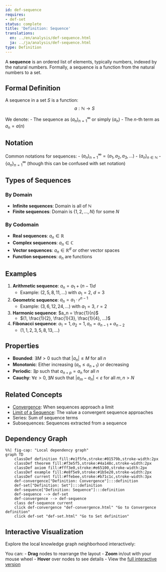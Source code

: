 ```yaml
---
id: def-sequence
requires:
- def-set
status: complete
title: 'Definition: Sequence'
translations:
  en: ../en/analysis/def-sequence.html
  ja: ../ja/analysis/def-sequence.html
type: Definition
---
```


A **sequence** is an ordered list of elements, typically numbers, indexed by the natural numbers. Formally, a sequence is a function from the natural numbers to a set.

## Formal Definition

A sequence in a set $S$ is a function:
$$a: \mathbb{N} \to S$$

We denote:
- The sequence as $(a_n)_{n=1}^{\infty}$ or simply $(a_n)$
- The $n$-th term as $a_n = a(n)$

## Notation

Common notations for sequences:
- $(a_n)_{n=1}^{\infty} = (a_1, a_2, a_3, ...)$
- $(a_n)_{n \in \mathbb{N}}$
- $\{a_n\}_{n=1}^{\infty}$ (though this can be confused with set notation)

## Types of Sequences

### By Domain
- **Infinite sequences**: Domain is all of $\mathbb{N}$
- **Finite sequences**: Domain is $\{1, 2, ..., N\}$ for some $N$

### By Codomain
- **Real sequences**: $a_n \in \mathbb{R}$
- **Complex sequences**: $a_n \in \mathbb{C}$
- **Vector sequences**: $a_n \in \mathbb{R}^d$ or other vector spaces
- **Function sequences**: $a_n$ are functions

## Examples

1. **Arithmetic sequence**: $a_n = a_1 + (n-1)d$
   - Example: $(2, 5, 8, 11, ...)$ with $a_1 = 2$, $d = 3$

2. **Geometric sequence**: $a_n = a_1 \cdot r^{n-1}$
   - Example: $(3, 6, 12, 24, ...)$ with $a_1 = 3$, $r = 2$

3. **Harmonic sequence**: $a_n = \frac{1}{n}$
   - $(1, \frac{1}{2}, \frac{1}{3}, \frac{1}{4}, ...)$

4. **Fibonacci sequence**: $a_1 = 1, a_2 = 1, a_n = a_{n-1} + a_{n-2}$
   - $(1, 1, 2, 3, 5, 8, 13, ...)$

## Properties

- **Bounded**: $\exists M > 0$ such that $|a_n| \leq M$ for all $n$
- **Monotonic**: Either increasing ($a_n \leq a_{n+1}$) or decreasing
- **Periodic**: $\exists p$ such that $a_{n+p} = a_n$ for all $n$
- **Cauchy**: $\forall \varepsilon > 0, \exists N$ such that $|a_m - a_n| < \varepsilon$ for all $m,n > N$

## Related Concepts

- [Convergence](def-convergence.qmd): When sequences approach a limit
- [Limit of a Sequence](def-limit.qmd): The value a convergent sequence approaches
- Series: Sum of sequence terms
- Subsequences: Sequences extracted from a sequence

## Dependency Graph

```mermaid
%%| fig-cap: "Local dependency graph"
graph TD
    classDef definition fill:#e1f5fe,stroke:#01579b,stroke-width:2px
    classDef theorem fill:#f3e5f5,stroke:#4a148c,stroke-width:2px
    classDef axiom fill:#fff3e0,stroke:#e65100,stroke-width:2px
    classDef example fill:#e8f5e9,stroke:#1b5e20,stroke-width:2px
    classDef current fill:#ffebee,stroke:#b71c1c,stroke-width:3px
    def-convergence["Definition: Convergence"]:::definition
    def-set["Definition: Set"]:::definition
    def-sequence["Definition: Sequence"]:::definition
    def-sequence --> def-set
    def-convergence --> def-sequence
    class def-sequence current
    click def-convergence "def-convergence.html" "Go to Convergence definition"
    click def-set "def-set.html" "Go to Set definition"
```

## Interactive Visualization

Explore the local knowledge graph neighborhood interactively:

::: {.graph-viz data-id="def-sequence" data-width="700" data-height="500"}
:::

You can:
- **Drag** nodes to rearrange the layout
- **Zoom** in/out with your mouse wheel
- **Hover** over nodes to see details
- View the [full interactive version](../../output/interactive/def-sequence.html){target="_blank"}
